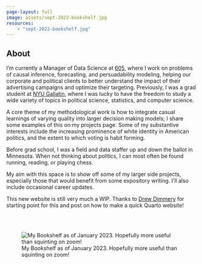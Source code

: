 ```yaml
---
page-layout: full
image: assets/sept-2022-bookshelf.jpg
resources:
    - "sept-2022-bookshelf.jpg"
---
```


::: column-page-inset
::: column-page-inset-left
# About

I'm currently a Manager of Data Science at [605](https://www.605.tv/), where I work on problems of causal inference, forecasting, and persuadability modeling, helping our corporate and political clients to better understand the impact of their advertising campaigns and optimize their targeting. Previously, I was a grad student at [NYU Gallatin](https://gallatin.nyu.edu/), where I was lucky to have the freedom to study a wide variety of topics in political science, statistics, and computer science.

A core theme of my methodological work is how to integrate casual learnings of varying quality into larger decision making models; I share some examples of this on my projects page. Some of my substantive interests include the increasing prominence of white identity in American politics, and the extent to which voting is habit forming.

Before grad school, I was a field and data staffer up and down the ballot in Minnesota. When not thinking about politics, I can most often be found running, reading, or playing chess.

My aim with this space is to show off some of my larger side projects, especially those that would benefit from some expository writing. I'll also include occasional career updates.

This new website is still very much a WIP. Thanks to [Drew Dimmery](https://ddimmery.com/) for starting point for this and post on how to make a quick Quarto website!

```{=html}
<a class="btn btn-outline-dark", href="https://www.linkedin.com/in/andrew-timm-b70857a2/" target="_blank" rel="noopener noreferrer">
    <i class="bi bi-linkedin" role='img' aria-label='LinkedIn'></i>
</a>

<a class="btn btn-outline-dark", href="https://github.com/andytimm" target="_blank" rel="noopener noreferrer">
    <i class="bi bi-github" role='img' aria-label='Github'></i>
</a>

<a class="btn btn-outline-dark", href="https://twitter.com/Andy_Timm" target="_blank" rel="noopener noreferrer">
    <i class="bi bi-twitter" role='img' aria-label='Twitter'></i>
</a>

<a class="btn btn-outline-dark", href="mailto:timmandrew1@gmail.com" target="_blank" rel="noopener noreferrer">
    <i class="ai bi-envelope" role='img' aria-label='email'></i>
</a>
```
<br></br>
:::

::: {.column-margin .column-container}
![My Bookshelf as of January 2023. Hopefully more useful than squinting on zoom!](assets/jan2023-bookshelf.jpeg)
:::
:::
